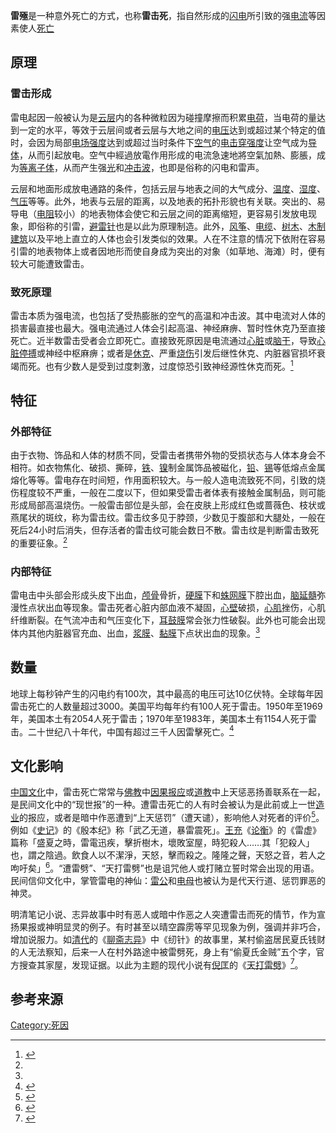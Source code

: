 {{medical}}
'''雷殛'''是一种意外死亡的方式，也称'''雷击死'''，指自然形成的[[闪电|闪电]]所引致的强[[电流|电流]]等因素使人[[死亡|死亡]]

==原理==
===雷击形成===
雷电起因一般被认为是[[云|云层]]内的各种微粒因为碰撞摩擦而积累[[电荷|电荷]]，当电荷的量达到一定的水平，等效于云层间或者云层与大地之间的[[电压|电压]]达到或超过某个特定的值时，会因为局部[[电场强度|电场强度]]达到或超过当时条件下[[空气|空气]]的[[电击穿强度|电击穿强度]]让空气成为[[导体|导体]]，从而引起放电。空气中經過放電作用形成的电流急速地將空氣加熱、膨脹，成为[[等离子体|等离子体]]，从而产生强[[光|光]]和[[冲击波|冲击波]]，也即是俗称的闪电和雷声。

云层和地面形成放电通路的条件，包括云层与地表之间的大气成分、[[温度|温度]]、[[湿度|湿度]]、[[气压|气压]]等等。此外，地表与云层的距离，以及地表的拓扑形貌也有关联。突出的、易导电（[[电阻|电阻]]较小）的地表物体会使它和云层之间的距离缩短，更容易引发放电现象，即俗称的引雷，[[避雷针|避雷针]]也是以此为原理制造。此外，[[风筝|风筝]]、[[电缆|电缆]]、[[树木|树木]]、[[木制建筑|木制建筑]]以及平地上直立的人体也会引发类似的效果。人在不注意的情况下依附在容易引雷的地表物体上或者因地形而使自身成为突出的对象（如草地、海滩）时，便有较大可能遭致雷击。

===致死原理===
雷击本质为强电流，也包括了受热膨胀的空气的高温和冲击波。其中电流对人体的损害最直接也最大。强电流通过人体会引起高温、神经麻痹、暂时性休克乃至直接死亡。近半数雷击受者会立即死亡。直接致死原因是电流通过[[心脏|心脏]]或[[脑干|脑干]]，导致[[心脏停搏|心脏停搏]]或神经中枢麻痹；或者是[[休克|休克]]、严重[[烧伤|烧伤]]引发后继性休克、内脏器官损坏衰竭而死。也有少数人是受到过度刺激，过度惊恐引致神经源性休克而死。<ref name="qz">{{cite book|author=乔世明, 张惠芹|title=法医学|year=2005|publisher=清华大学出版社|isbn=9787302117216}}</ref>{{rp|100}}

==特征==
===外部特征===
由于衣物、饰品和人体的材质不同，受雷击者携带外物的受损状态与人体本身会不相符。如衣物焦化、破损、撕碎，[[铁|铁]]、[[镍|镍]]制金属饰品被磁化，[[铅|铅]]、[[锡|锡]]等低熔点金属熔化等等。雷电存在时间短，作用面积较大。与一般人造电流致死不同，引致的烧伤程度较不严重，一般在二度以下，但如果受雷击者体表有接触金属制品，则可能形成局部高温烧伤。一般雷击部位是头部，会在皮肤上形成红色或蔷薇色、枝状或燕尾状的斑纹，称为雷击纹。雷击纹多见于脖颈，少数见于腹部和大腿处，一般在死后24小时后消失，但存活者的雷击纹可能会数日不散。雷击纹是判断雷击致死的重要征象。<ref name="qz"/>{{rp|101}}

===内部特征===
雷电击中头部会形成头皮下出血，[[颅骨|颅骨]]骨折，[[硬膜|硬膜]]下和[[蛛网膜|蛛网膜]]下腔出血，[[脑延髓|脑延髓]]弥漫性点状出血等现象。雷击死者心脏内部血液不凝固，[[心壁|心壁]]破损，[[心肌|心肌]]挫伤，心肌纤维断裂。在气流冲击和气压变化下，[[鼓膜|耳鼓膜]]常会张力性破裂。此外也可能会出现体内其他内脏器官充血、出血，[[浆膜|浆膜]]、[[黏膜|黏膜]]下点状出血的现象。<ref name="qz"/>{{rp|101}}

==数量==
地球上每秒钟产生的闪电约有100次，其中最高的电压可达10亿伏特。全球每年因雷击死亡的人数量超过3000。美国平均每年约有100人死于雷击。1950年至1969年，美国本土有2054人死于雷击；1970年至1983年，美国本土有1154人死于雷击。二十世纪八十年代，中国有超过三千人因雷擊死亡。<ref>{{cite book|author=虞昊|title=现代防雷技术基础|year=2005|publisher=清华大学出版社|isbn=9787302101116}}</ref>{{rp|176}}

==文化影响==
[[中国文化|中国文化]]中，雷击死亡常常与[[佛教|佛教]]中[[因果报应|因果报应]]或[[道教|道教]]中上天惩恶扬善联系在一起，是民间文化中的“现世报”的一种。遭雷击死亡的人有时会被认为是此前或上一世[[业力|造业]]的报应，或者是暗中作恶遭到“上天惩罚”（遭天谴），影响他人对死者的评价<ref>{{cite web|title=雷公电母|url=http://www.zh5000.com/zhjd/zgdj/2006/dxyj/zgdj-0070.htm|publisher=中华五千年网|accessdate=2014-02-10|archive-date=2012-06-03|archive-url=https://web.archive.org/web/20120603200143/http://www.zh5000.com/ZHJD/zgdj/2006/dxyj/zgdj-0070.htm|dead-url=no}}</ref>。例如《[[史记|史记]]》的《殷本纪》称「武乙无道，暴雷震死」。[[王充|王充]]《[[论衡|论衡]]》的《雷虚》篇称「盛夏之時，雷電迅疾，擊折樹木，壞敗室屋，時犯殺人……其「犯殺人」也，謂之陰過。飲食人以不潔淨，天怒，擊而殺之。隆隆之聲，天怒之音，若人之呴吁矣」<ref>{{cite book|author=王充|title=论衡|publisher=《四部叢刊初編》本}}</ref>。“遭雷劈”、“天打雷劈”也是诅咒他人或打赌立誓时常会出现的用语。民间信仰文化中，掌管雷电的神仙：[[雷公|雷公]]和[[电母|电母]]也被认为是代天行道、惩罚罪恶的神灵。

明清笔记小说、志异故事中时有恶人或暗中作恶之人突遭雷击而死的情节，作为宣扬果报或神明显灵的例子。有时甚至以晴空霹雳等罕见现象为例，强调并非巧合，增加说服力。如[[清代|清代]]的《[[聊斋志异|聊斋志异]]》中《纫针》的故事里，某村偷盗居民夏氏钱财的人无法察知，后来一人在村外路途中被雷劈死，身上有“偷夏氏金贼”五个字，官方搜查其家屋，发现证据。以此为主题的现代小说有[[倪匡|倪匡]]的《[[天打雷劈|天打雷劈]]》<ref>{{cite book|author=倪匡|title=天打雷劈|year=1999|publisher=勤+緣出版社|isbn=9789624475531}}</ref>。

==参考来源==
{{reflist}}

[[Category:死因|Category:死因]]